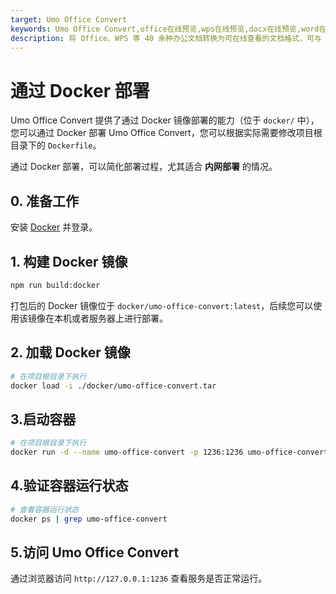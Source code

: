 ```yaml
---
target: Umo Office Convert
keywords: Umo Office Convert,office在线预览,wps在线预览,docx在线预览,word在线预览,pdf在线预览
description: 将 Office、WPS 等 40 余种办公文档转换为可在线查看的文档格式，可与 Umo Office Viewer 结合使用实现办公文档的在线预览。
---
```


# 通过 Docker 部署

Umo Office Convert 提供了通过 Docker 镜像部署的能力（位于 `docker/` 中），您可以通过 Docker 部署 Umo Office Convert，您可以根据实际需要修改项目根目录下的 `Dockerfile`。

通过 Docker 部署，可以简化部署过程，尤其适合 **内网部署** 的情况。

## 0. 准备工作

安装 [Docker](https://www.docker.com/) 并登录。

## 1. 构建 Docker 镜像

```sh npm2yarn
npm run build:docker
```

打包后的 Docker 镜像位于 `docker/umo-office-convert:latest`，后续您可以使用该镜像在本机或者服务器上进行部署。

## 2. 加载 Docker 镜像

```bash
# 在项目根目录下执行
docker load -i ./docker/umo-office-convert.tar
```
## 3.启动容器

```bash
# 在项目根目录下执行
docker run -d --name umo-office-convert -p 1236:1236 umo-office-convert:latest
```

## 4.验证容器运行状态

```bash
# 查看容器运行状态
docker ps | grep umo-office-convert
```

## 5.访问 Umo Office Convert

通过浏览器访问 `http://127.0.0.1:1236` 查看服务是否正常运行。
